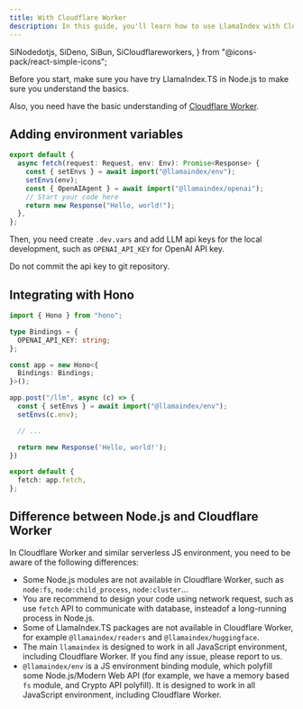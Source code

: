 ```yaml
---
title: With Cloudflare Worker
description: In this guide, you'll learn how to use LlamaIndex with CloudFlare Worker
---
```


  SiNodedotjs,
  SiDeno,
  SiBun,
  SiCloudflareworkers,
} from "@icons-pack/react-simple-icons";

Before you start, make sure you have try LlamaIndex.TS in Node.js to make sure you understand the basics.

<Card
  title="Getting Started with LlamaIndex.TS in Node.js"
  href="/docs/llamaindex/getting_started/setup/node"
/>

Also, you need have the basic understanding of <a href='https://developers.cloudflare.com/workers/'><SiCloudflareworkers className="inline mr-2" color="#F38020" />Cloudflare Worker</a>.

## Adding environment variables

```ts
export default {
  async fetch(request: Request, env: Env): Promise<Response> {
    const { setEnvs } = await import("@llamaindex/env");
    setEnvs(env);
    const { OpenAIAgent } = await import("@llamaindex/openai");
    // Start your code here
    return new Response("Hello, world!");
  },
};
```

Then, you need create `.dev.vars` and add LLM api keys for the local development, such as `OPENAI_API_KEY` for OpenAI API key.

<Callout type="warn">Do not commit the api key to git repository.</Callout>

## Integrating with Hono

```ts
import { Hono } from "hono";

type Bindings = {
  OPENAI_API_KEY: string;
};

const app = new Hono<{
  Bindings: Bindings;
}>();

app.post("/llm", async (c) => {
  const { setEnvs } = await import("@llamaindex/env");
  setEnvs(c.env);

  // ...

  return new Response('Hello, world!');
})

export default {
  fetch: app.fetch,
};
```

## Difference between Node.js and Cloudflare Worker

In Cloudflare Worker and similar serverless JS environment, you need to be aware of the following differences:

- Some Node.js modules are not available in Cloudflare Worker, such as `node:fs`, `node:child_process`, `node:cluster`...
- You are recommend to design your code using network request, such as use `fetch` API to communicate with database, insteadof a long-running process in Node.js.
- Some of LlamaIndex.TS packages are not available in Cloudflare Worker, for example `@llamaindex/readers` and `@llamaindex/huggingface`.
- The main `llamaindex` is designed to work in all JavaScript environment, including Cloudflare Worker. If you find any issue, please report to us.
- `@llamaindex/env` is a JS environment binding module, which polyfill some Node.js/Modern Web API (for example, we have a memory based `fs` module, and Crypto API polyfill). It is designed to work in all JavaScript environment, including Cloudflare Worker.


